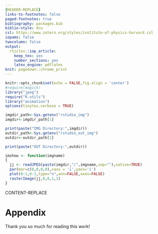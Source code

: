 ---
{HEADER-REPLACE}
links-to-footnotes: false
paged-footnotes: true
bibliography: packages.bib
biblio-style: dcu
csl: https://www.zotero.org/styles/institute-of-physics-harvard.csl
iopams: false
twocolumn: false
output: 
  rticles::iop_article:
    keep_tex: yes
    number_sections: yes
    latex_engine: pdflatex
knit: pagedown::chrome_print
---

```{r setup, include=FALSE}
knitr::opts_chunk$set(echo = FALSE,fig.align = 'center')
#require(magick)
library("jpeg")
require("R.utils")
library("animation")
options(tinytex.verbose = TRUE)
```

```{r variablesetup, include=TRUE, echo=FALSE,results=FALSE}
imgdir_path<-Sys.getenv("rstudio_img")
imgdir<-imgdir_path[1]

print(paste("IMG Directory:",imgdir))
outdir_path<-Sys.getenv("rstudio_out_img")
outdir<-outdir_path[1]

print(paste("OUT Directory:",outdir))

imshow <- function(imgname)
{
  jj <- readJPEG(paste(imgdir,"/",imgname,sep=""),native=TRUE)
  par(mar=c(0,0,0,0),xaxs = 'i',yaxs='i')
  plot(0:1,0:1,type="n",ann=FALSE,axes=FALSE)
  rasterImage(jj,0,0,1,1) 
}
```

{CONTENT-REPLACE}

```{=html}
<!-- This '<div id="refs"></div>' needs to 
be here if you have appendix pages 
otherwise you can remove it.-->
```
::: {#refs}
:::

# Appendix {-}
Thank you so much for reading this work!
